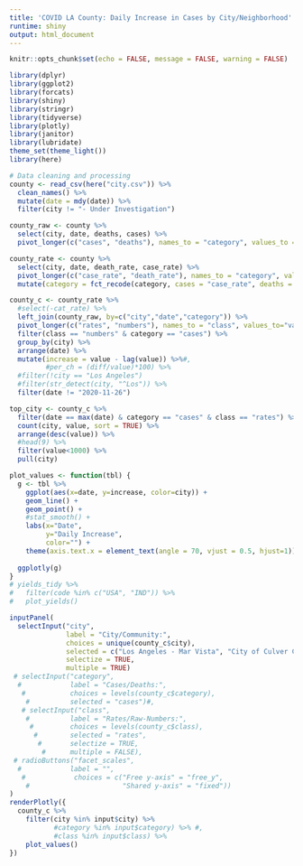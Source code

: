 ```yaml
---
title: 'COVID LA County: Daily Increase in Cases by City/Neighborhood'
runtime: shiny
output: html_document
---
```


```r
knitr::opts_chunk$set(echo = FALSE, message = FALSE, warning = FALSE)
```

```r
library(dplyr)
library(ggplot2)
library(forcats)
library(shiny)
library(stringr)
library(tidyverse)
library(plotly)
library(janitor)
library(lubridate)
theme_set(theme_light())
library(here)
```

```r
# Data cleaning and processing
county <- read_csv(here("city.csv")) %>%
  clean_names() %>%
  mutate(date = mdy(date)) %>%
  filter(city != "- Under Investigation")

county_raw <- county %>%
  select(city, date, deaths, cases) %>%
  pivot_longer(c("cases", "deaths"), names_to = "category", values_to = "numbers")  

county_rate <- county %>%
  select(city, date, death_rate, case_rate) %>%
  pivot_longer(c("case_rate", "death_rate"), names_to = "category", values_to = "rates") %>%
  mutate(category = fct_recode(category, cases = "case_rate", deaths = "death_rate")) 

county_c <- county_rate %>%
  #select(-cat_rate) %>%
  left_join(county_raw, by=c("city","date","category")) %>%
  pivot_longer(c("rates", "numbers"), names_to = "class", values_to="value") %>%
  filter(class == "numbers" & category == "cases") %>%
  group_by(city) %>%
  arrange(date) %>%
  mutate(increase = value - lag(value)) %>%#,
         #per_ch = (diff/value)*100) %>%
  #filter(!city == "Los Angeles")
  #filter(str_detect(city, "^Los")) %>%
  filter(date != "2020-11-26")

top_city <- county_c %>%
  filter(date == max(date) & category == "cases" & class == "rates") %>%
  count(city, value, sort = TRUE) %>%
  arrange(desc(value)) %>%
  #head(9) %>%
  filter(value<1000) %>%
  pull(city)
```

```r
plot_values <- function(tbl) {
  g <- tbl %>%
    ggplot(aes(x=date, y=increase, color=city)) +
    geom_line() + 
    geom_point() +
    #stat_smooth() +
    labs(x="Date",
         y="Daily Increase",
         color="") +
    theme(axis.text.x = element_text(angle = 70, vjust = 0.5, hjust=1))
  
  ggplotly(g)
}
# yields_tidy %>%
#   filter(code %in% c("USA", "IND")) %>%
#   plot_yields()
```



```r
inputPanel(
  selectInput("city",
              label = "City/Community:",
              choices = unique(county_c$city),
              selected = c("Los Angeles - Mar Vista", "City of Culver City"),
              selectize = TRUE,
              multiple = TRUE)
 # selectInput("category",
  #            label = "Cases/Deaths:",
   #           choices = levels(county_c$category),
    #          selected = "cases")#,
   # selectInput("class",
    #          label = "Rates/Raw-Numbers:",
     #         choices = levels(county_c$class),
      #        selected = "rates",
       #       selectize = TRUE,
        #      multiple = FALSE),
 # radioButtons("facet_scales",
  #            label = "",
   #            choices = c("Free y-axis" = "free_y",
    #                       "Shared y-axis" = "fixed"))
)
renderPlotly({
  county_c %>%
    filter(city %in% input$city) %>%
           #category %in% input$category) %>% #,
           #class %in% input$class) %>%
    plot_values()
})
```